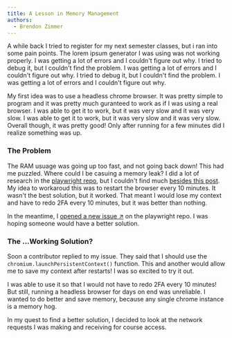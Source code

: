 ```yaml
---
title: A Lesson in Memory Management
authors:
  - Brendon Zimmer
---
```


<div className="flex flex-col gap-2">

<Divider text="Summary" as="h3" />

A while back I tried to register for my next semester classes, but i ran into some pain points.
The lorem ipsum generator I was using was not working properly. I was getting a lot of errors and I couldn't figure out why.
I tried to debug it, but I couldn't find the problem. I was getting a lot of errors and I couldn't figure out why.
I tried to debug it, but I couldn't find the problem. I was getting a lot of errors and I couldn't figure out why.

</div>
<div className="flex flex-col gap-2">

<Divider text="First Approach" as="h3" />

My first idea was to use a headless chrome browser.
It was pretty simple to program and it was pretty much guranteed to work as if I was using a real browser.
I was able to get it to work, but it was very slow and it was very slow.
I was able to get it to work, but it was very slow and it was very slow.
Overall though, it was pretty good! Only after running for a few minutes did I realize something was up.

### The Problem

The RAM usuage was going up too fast, and not going back down! This had me puzzled.
Where could I be casuing a memory leak?
I did a lot of research in the [playwright repo](), but I couldn't find much [besides this post]().
My idea to workaroud this was to restart the browser every 10 minutes. It wasn't the best solution, but it worked.
That meant I would lose my context and have to redo 2FA every 10 minutes, but it was better than nothing.

In the meantime, I <span>[opened a new issue ↗]()</span> on the playwright repo. I was hoping someone would have a better solution.

### The ...Working Solution?

Soon a contributor replied to my issue. They said that I should use the `chromium.launchPersistentContext()` function.
This and another would allow me to save my context after restarts! I was so excited to try it out.

I was able to use it so that I would not have to redo 2FA every 10 minutes!
But still, running a headless browser for days on end was unreliable.
I wanted to do better and save memory, because any single chrome instance is a memory hog.

</div>
<div className="flex flex-col gap-2">

<Divider text="Reverse Engineering the API" as="h3" />

In my quest to find a better solution, I decided to look at the network requests I was making and receiving for course access.

</div>
